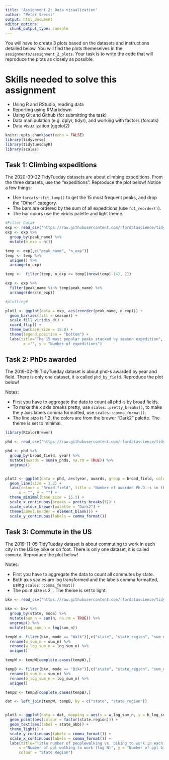 ```yaml
---
title: 'Assignment 2: Data visualization'
author: "Peter Szecsi"
output: html_document
editor_options: 
  chunk_output_type: console
---
```


You will have to create 3 plots based on the datasets and instructions detailed below. You will find the plots themeselves in the `assignments/assignment_2_plots`. Your task is to write the code that will reproduce the plots as closely as possible.

# Skills needed to solve this assignment

-   Using R and RStudio, reading data
-   Reporting using RMarkdown
-   Using Git and Github (for submitting the task)
-   Data manipulation (e.g. dplyr, tidyr), and working with factors (forcats)
-   Data visuzlization (ggplot2)

```r
knitr::opts_chunk$set(echo = FALSE)
library(tidyverse)
library(tidytuesdayR)
library(scales)
```

## Task 1: Climbing expeditions

The 2020-09-22 TidyTueday datasets are about climbing expeditions. From the three datasets, use the "expeditions". Reproduce the plot below! Notice a few things:

-   Use `forcats::fct_lump()` to get the 15 most frequent peaks, and drop the "Other" category.
-   The bars are ordered by the sum of all expeditions (use `fct_reorder()`).
-   The bar colors use the viridis palette and light theme.

```r
#Filter Data#
exp <- read_csv("https://raw.githubusercontent.com/rfordatascience/tidytuesday/master/data/2020/2020-09-22/expeditions.csv")
exp <- exp %>%
  group_by(peak_name) %>%
  mutate(n_exp = n())

temp <- exp[,c("peak_name", "n_exp")]
temp <- temp %>%
  unique() %>%
  arrange(n_exp)

temp <-  filter(temp, n_exp >= temp[(nrow(temp)-14), 2])

exp <- exp %>%
  filter(peak_name %in% temp$peak_name) %>%
  arrange(desc(n_exp))

#plotting#

plot1 <- ggplot(data = exp, aes(reorder(peak_name, n_exp))) +
  geom_bar(aes(fill = season)) +
  scale_fill_viridis_d() +
  coord_flip() +
  theme_bw(base_size = 15.8) +
  theme(legend.position = "bottom") +
  labs(title="The 15 most popular peaks stacked by season expedition",
        x ="", y = "Number of expeditions")
```

## Task 2: PhDs awarded

The 2019-02-19 TidyTueday dataset is about phd-s awarded by year and field. There is only one dataset, it is called `phd_by_field`. Reproduce the plot below!

Notes:

-   First you have to aggregate the data to count all phd-s by broad fields.
-   To make the x axis breaks pretty, use `scales::pretty_breaks()`, to make the y axis labels comma formatted, use `scales::comma_format()`.
-   The line size is 1.2, the colors are from the brewer "Dark2" palette. The theme is set to minimal.

```r
library(RColorBrewer)

phd <- read_csv("https://raw.githubusercontent.com/rfordatascience/tidytuesday/master/data/2019/2019-02-19/phd_by_field.csv")

phd <- phd %>%
  group_by(broad_field, year) %>%
  mutate(awards = sum(n_phds, na.rm = TRUE)) %>%
  ungroup()


plot2 <- ggplot(data = phd, aes(year, awards, group = broad_field, colour = broad_field)) +
  geom_line(size = 1.2) +
  labs(colour = "Broad field", title = "Number of awarded Ph.D.-s in the US by year",
      x = "", y = "") +
  theme_minimal(base_size = 15.5) +
  scale_x_continuous(breaks = pretty_breaks(5)) +
  scale_colour_brewer(palette = "Dark2") +
  theme(panel.border = element_blank()) +
  scale_y_continuous(labels = comma_format())
```

## Task 3: Commute in the US

The 2019-11-05 TidyTueday dataset is about commuting to work in each city in the US by bike or on foot. There is only one dataset, it is called `commute`. Reproduce the plot below!

Notes:

-   First you have to aggregate the data to count all commutes by state.
-   Both axis scales are log transformed and the labels comma formatted, using `scales::comma_format()`
-   The point size is 2, . The theme is set to light.

```r
bkv <- read_csv("https://raw.githubusercontent.com/rfordatascience/tidytuesday/master/data/2019/2019-11-05/commute.csv")

bkv <- bkv %>%
  group_by(state, mode) %>%
  mutate(sum_n = sum(n, na.rm = TRUE)) %>%
  ungroup() %>%
  mutate(log_sum_n = log(sum_n))

tempW <- filter(bkv, mode == "Walk")[,c("state", "state_region", "sum_n", "log_sum_n", "state_abb")] %>%
  rename(w_sum_n = sum_n) %>%
  rename(w_log_sum_n = log_sum_n) %>%
  unique()

tempW <- tempW[complete.cases(tempW),]

tempB <- filter(bkv, mode == "Bike")[,c("state", "state_region", "sum_n", "log_sum_n")] %>%
  rename(b_sum_n = sum_n) %>%
  rename(b_log_sum_n = log_sum_n) %>%
  unique()

tempB <- tempB[complete.cases(tempB),]

dat <- left_join(tempW, tempB, by = c("state", "state_region"))


plot3 <- ggplot(data = dat, mapping = aes(x = w_log_sum_n, y = b_log_sum_n)) +
  geom_point(aes(colour = factor(state.region))) +
  geom_text(aes(label = state_abb)) +
  theme_light() +
  scale_y_continuous(labels = comma_format()) +
  scale_x_continuous(labels = comma_format()) +
  labs(title="Title number of peoplewalking vs. biking to work in each USA state",
      x ="Number of ppl walking to work (log N)", y = "Number of ppl biking to work (log N)",
      colour = "State Region")


```
